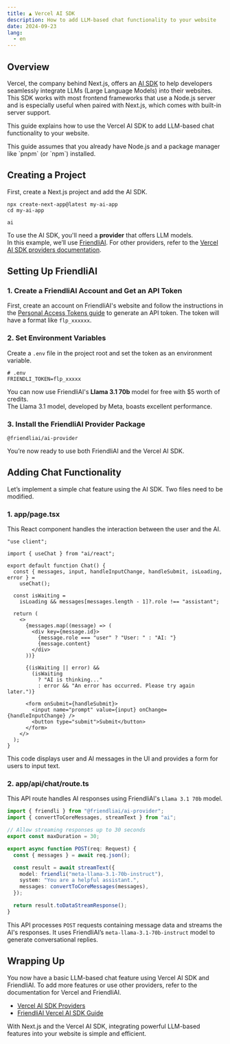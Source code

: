 ```yaml
---
title: ▲ Vercel AI SDK
description: How to add LLM-based chat functionality to your website
date: 2024-09-23
lang:
  - en
---
```


## Overview

Vercel, the company behind Next.js, offers an [AI SDK](https://sdk.vercel.ai/) to help developers seamlessly integrate LLMs (Large Language Models) into their websites.  
This SDK works with most frontend frameworks that use a Node.js server and is especially useful when paired with Next.js, which comes with built-in server support.

This guide explains how to use the Vercel AI SDK to add LLM-based chat functionality to your website.

<Callout>
This guide assumes that you already have Node.js and a package manager like `pnpm` (or `npm`) installed.
</Callout>

## Creating a Project

First, create a Next.js project and add the AI SDK.

```package-install
npx create-next-app@latest my-ai-app
cd my-ai-app
```

```package-install
ai
```

To use the AI SDK, you'll need a **provider** that offers LLM models.  
In this example, we’ll use [FriendliAI](https://friendli.ai/). For other providers, refer to the [Vercel AI SDK providers documentation](https://sdk.vercel.ai/providers/ai-sdk-providers).

## Setting Up FriendliAI

### 1. Create a FriendliAI Account and Get an API Token

First, create an account on FriendliAI's website and follow the instructions in the [Personal Access Tokens guide](https://docs.friendli.ai/guides/personal_access_tokens) to generate an API token. The token will have a format like `flp_xxxxxx`.

### 2. Set Environment Variables

Create a `.env` file in the project root and set the token as an environment variable.

```text title=".env"
# .env
FRIENDLI_TOKEN=flp_xxxxx
```

You can now use FriendliAI's **Llama 3.1 70b** model for free with $5 worth of credits.  
The Llama 3.1 model, developed by Meta, boasts excellent performance.

### 3. Install the FriendliAI Provider Package

```package-install
@friendliai/ai-provider
```

You’re now ready to use both FriendliAI and the Vercel AI SDK.

## Adding Chat Functionality

Let’s implement a simple chat feature using the AI SDK. Two files need to be modified.

### 1. app/page.tsx

This React component handles the interaction between the user and the AI.

```tsx
"use client";

import { useChat } from "ai/react";

export default function Chat() {
  const { messages, input, handleInputChange, handleSubmit, isLoading, error } =
    useChat();

  const isWaiting =
    isLoading && messages[messages.length - 1]?.role !== "assistant";

  return (
    <>
      {messages.map((message) => (
        <div key={message.id}>
          {message.role === "user" ? "User: " : "AI: "}
          {message.content}
        </div>
      ))}

      {(isWaiting || error) &&
        (isWaiting
          ? "AI is thinking..."
          : error && "An error has occurred. Please try again later.")}

      <form onSubmit={handleSubmit}>
        <input name="prompt" value={input} onChange={handleInputChange} />
        <button type="submit">Submit</button>
      </form>
    </>
  );
}
```

This code displays user and AI messages in the UI and provides a form for users to input text.

### 2. app/api/chat/route.ts

This API route handles AI responses using FriendliAI's `Llama 3.1 70b` model.

```ts
import { friendli } from "@friendliai/ai-provider";
import { convertToCoreMessages, streamText } from "ai";

// Allow streaming responses up to 30 seconds
export const maxDuration = 30;

export async function POST(req: Request) {
  const { messages } = await req.json();

  const result = await streamText({
    model: friendli("meta-llama-3.1-70b-instruct"),
    system: "You are a helpful assistant.",
    messages: convertToCoreMessages(messages),
  });

  return result.toDataStreamResponse();
}
```

This API processes `POST` requests containing message data and streams the AI's responses. It uses FriendliAI’s `meta-llama-3.1-70b-instruct` model to generate conversational replies.

## Wrapping Up

You now have a basic LLM-based chat feature using Vercel AI SDK and FriendliAI. To add more features or use other providers, refer to the documentation for Vercel and FriendliAI.

- [Vercel AI SDK Providers](https://sdk.vercel.ai/providers/ai-sdk-providers)
- [FriendliAI Vercel AI SDK Guide](https://docs.friendli.ai/sdk/integrations/vercel-ai-sdk)

With Next.js and the Vercel AI SDK, integrating powerful LLM-based features into your website is simple and efficient.
